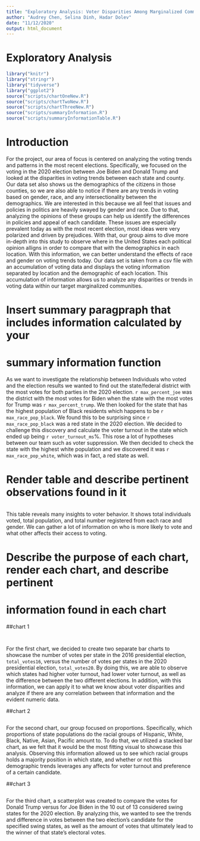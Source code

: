 ```yaml
---
title: "Exploratory Analysis: Voter Disparities Among Marginalized Communities"
author: "Audrey Chen, Selina Dinh, Hadar Dolev"
date: "11/12/2020"
output: html_document
---
```

# Exploratory Analysis

```r
library("knitr")
library("stringr")
library("tidyverse")
library("ggplot2")
source("scripts/chartOneNew.R")
source("scripts/chartTwoNew.R")
source("scripts/chartThreeNew.R")
source("scripts/summaryInformation.R")
source("scripts/summaryInformationTable.R")
```

# Introduction
For the project, our area of focus is centered on analyzing the voting trends 
and patterns in the most recent elections. Specifically, we focused on the 
voting in the 2020 election between Joe Biden and Donald Trump and looked at 
the disparities in voting trends between each state and county. Our data set 
also shows us the demographics of the citizens in those counties, so we are 
also able to notice if there are any trends in voting based on gender, race, and any intersectionality between the demographics. We are interested in this 
because we all feel that issues and policies in politics are heavily swayed by gender and race. Due to that, analyzing the opinions of these groups can help 
us identify the differences in policies and appeal of each candidate. These 
issues are especially prevalent today as with the most recent election, most
ideas were very polarized and driven by prejudices. With that, our group aims 
to dive more in-depth into this study to observe where in the United States
each political opinion alligns in order to compare that with the demographics 
in each location. With this information, we can better understand the effects 
of race and gender on voting trends today. Our data set is taken from a csv file with an accumulation of voting data and displays the voting information 
separated by location and the demographic of each location. This accumulation
of information allows us to analyze any disparities or trends in voting data within our target marginalized communities.

# Insert summary paragpraph that includes information calculated by your
# summary information function 
As we want to investigate the relationship between Individuals who voted and the election results we wanted to find out the state/federal district with the most votes for both parties in the 2020 election. 
``r max_percent_joe`` was the district with the most votes for Biden when the state with the most votes for Trump  was 
``r max_percent_trump``. We then looked for the state that has the highest population of Black residents which happens to be 
``r max_race_pop_black``. We found this to be surprising since ``r max_race_pop_black``
was a red state in the 2020 election. We decided to challenge this discovery and calculate the voter turnout
in the state which ended up being ``r voter_turnout_ms``%. This rose a lot of hypotheses between our team such as voter suppression. 
We then decided to check the state with the highest white population and we discovered it was
``r max_race_pop_white``, which was in fact, a red state as well. 

# Render table and describe pertinent observations found in it 
```r
```
This table reveals many insights to voter behavior. It shows total individuals voted, total population, and total number registered from each race and gender.
We can gather a lot of information on who is more likely to vote and what other affects their access to voting. 

# Describe the purpose of each chart, render each chart, and describe pertinent
# information found in each chart 

##chart 1
```r
```
```r
```  
For the first chart, we decided to create two separate bar charts to showcase 
the number of votes per state in the 2016 presidential election, `total_votes16`, versus the number of votes per states in the 2020 presidential election, `total_votes20`. By doing this, we are able to observe which states had higher voter turnout, had lower voter turnout, as well as the difference between the two 
different elections. In addition, with this information, we can apply it to what we know about voter disparities and analyze if there are any correlation between that information and the evident numeric data. 

##chart 2
```r
```
For the second chart, our group focused on proportions. Specifically, which
proportions of state populations do the racial groups of Hispanic, White, Black,
Native, Asian, Pacific amount to. To do that, we utilized a stacked bar chart, as 
we felt that it would be the most fitting visual to showcase this analysis.
Observing this information allowed us to see which racial groups holds 
a majority position in which state, and whether or not this demographic trends
leverages any affects for voter turnout and preference of a certain candidate.

##chart 3
```r
```
For the third chart, a scatterplot was created to compare the votes for Donald 
Trump versus for Joe Biden in the 10 out of 13 considered swing states for the 
2020 election. By analyzing this, we wanted to see the trends and difference in votes between the two election's candidate for the specified swing states, as well as the 
amount of votes that ultimately lead to the winner of that state's electoral votes. 
